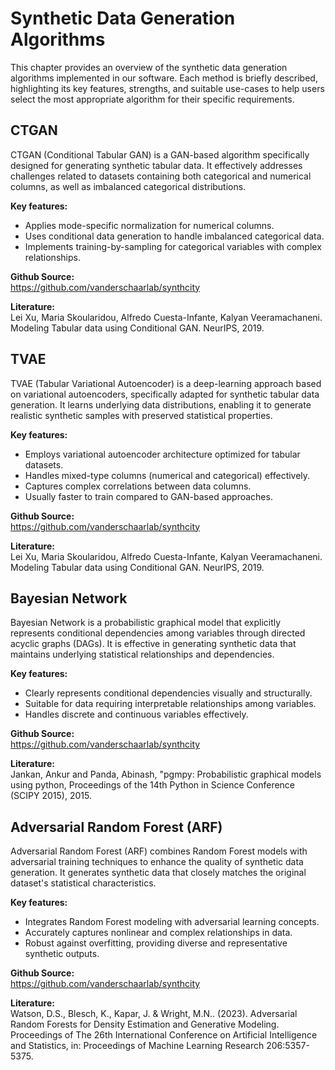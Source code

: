 # Synthetic Data Generation Algorithms
This chapter provides an overview of the synthetic data generation algorithms implemented in our software. Each method is briefly described, highlighting its key features, strengths, and suitable use-cases to help users select the most appropriate algorithm for their specific requirements.

## CTGAN

CTGAN (Conditional Tabular GAN) is a GAN-based algorithm specifically designed for generating synthetic tabular data. It effectively addresses challenges related to datasets containing both categorical and numerical columns, as well as imbalanced categorical distributions.

**Key features:**
- Applies mode-specific normalization for numerical columns.
- Uses conditional data generation to handle imbalanced categorical data.
- Implements training-by-sampling for categorical variables with complex relationships.

**Github Source:**  
https://github.com/vanderschaarlab/synthcity

**Literature:**  
Lei Xu, Maria Skoularidou, Alfredo Cuesta-Infante, Kalyan Veeramachaneni. Modeling Tabular data using Conditional GAN. NeurIPS, 2019.

## TVAE

TVAE (Tabular Variational Autoencoder) is a deep-learning approach based on variational autoencoders, specifically adapted for synthetic tabular data generation. It learns underlying data distributions, enabling it to generate realistic synthetic samples with preserved statistical properties.

**Key features:**
- Employs variational autoencoder architecture optimized for tabular datasets.
- Handles mixed-type columns (numerical and categorical) effectively.
- Captures complex correlations between data columns.
- Usually faster to train compared to GAN-based approaches.

**Github Source:**  
https://github.com/vanderschaarlab/synthcity

**Literature:**  
Lei Xu, Maria Skoularidou, Alfredo Cuesta-Infante, Kalyan Veeramachaneni. Modeling Tabular data using Conditional GAN. NeurIPS, 2019.

## Bayesian Network

Bayesian Network is a probabilistic graphical model that explicitly represents conditional dependencies among variables through directed acyclic graphs (DAGs). It is effective in generating synthetic data that maintains underlying statistical relationships and dependencies.

**Key features:**
- Clearly represents conditional dependencies visually and structurally.
- Suitable for data requiring interpretable relationships among variables.
- Handles discrete and continuous variables effectively.

**Github Source:**  
https://github.com/vanderschaarlab/synthcity

**Literature:**  
Jankan, Ankur and Panda, Abinash, "pgmpy: Probabilistic graphical models using python, Proceedings of the 14th Python in Science Conference (SCIPY 2015), 2015.

## Adversarial Random Forest (ARF)

Adversarial Random Forest (ARF) combines Random Forest models with adversarial training techniques to enhance the quality of synthetic data generation. It generates synthetic data that closely matches the original dataset's statistical characteristics.

**Key features:**
- Integrates Random Forest modeling with adversarial learning concepts.
- Accurately captures nonlinear and complex relationships in data.
- Robust against overfitting, providing diverse and representative synthetic outputs.

**Github Source:**  
https://github.com/vanderschaarlab/synthcity

**Literature:**  
Watson, D.S., Blesch, K., Kapar, J. &amp; Wright, M.N.. (2023). Adversarial Random Forests for Density Estimation and Generative Modeling. Proceedings of The 26th International Conference on Artificial Intelligence and Statistics, in: Proceedings of Machine Learning Research 206:5357-5375.


